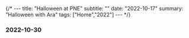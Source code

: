 {/* ---
title: "Halloween at PNE"
subtitle: ""
date: "2022-10-17"
summary: "Halloween with Ara"
tags: ["Home","2022"]
--- */}


### 2022-10-30